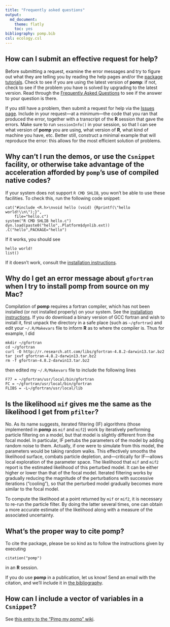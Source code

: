 ```yaml
---
title: "Frequently asked questions"
output:
  md_document:
    theme: flatly
    toc: yes
bibliography: pomp.bib
csl: ecology.csl
---
```


## How can I submit an effective request for help?

Before submitting a request, examine the error messages and try to figure out what they are telling you by reading the help pages and/or the [package tutorials](http://kingaa.github.io/pomp/vignettes).
Check to see if you are using the latest version of **pomp**: if not, check to see if the problem you have is solved by upgrading to the latest version.
Read through the [Frequently Asked Questions](FAQ) to see if the answer to your question is there.

If you still have a problem, then submit a request for help via the [Issues page](https://github.com/kingaa/pomp/issues).
Include in your request---at a minimum---the code that you ran that produced the error, together with a transcript of the **R** session that gave the errors.
Make sure to run `sessionInfo()` in your session, so that I can see what version of **pomp** you are using, what version of **R**, what kind of machine you have, etc.
Better still, construct a minimal example that will reproduce the error: this allows for the most efficient solution of problems.

## Why can't I run the demos, or use the `Csnippet` facility, or otherwise take advantage of the acceleration afforded by `pomp`'s use of compiled native codes?

If your system does not support `R CMD SHLIB`, you won't be able to use these facilities.  To check this, run the following code snippet:
```
cat("#include <R.h>\nvoid hello (void) {Rprintf(\"hello world!\\n\");}",
    file="hello.c")
system("R CMD SHLIB hello.c")
dyn.load(paste0("hello",.Platform$dynlib.ext))
.C("hello",PACKAGE="hello")
```
If it works, you should see
```
hello world!
list()
```
If it doesn't work, consult the [installation instructions](http://kingaa.github.io/pomp/install.html).

## Why do I get an error message about `gfortran` when I try to install **pomp** from source on my Mac?

Compilation of **pomp** requires a fortran compiler, which has not been installed (or not installed properly) on your system.
See the [installation instructions](http://kingaa.github.io/pomp/install.html).
If you do download a binary version of GCC fortran and wish to install it, first unpack the directory in a safe place (such as `~/gfortran`) and edit your `~/.R/Makevars` file to inform **R** as to where the compiler is.
Thus for example, I did
```
mkdir ~/gfortran
cd ~/gfortran
curl -O http://r.research.att.com/libs/gfortran-4.8.2-darwin13.tar.bz2
tar jxvf gfortran-4.8.2-darwin13.tar.bz2
rm -f gfortran-4.8.2-darwin13.tar.bz2
```
then edited my `~/.R/Makevars` file to include the following lines
```
F77 = ~/gfortran/usr/local/bin/gfortran
FC = ~/gfortran/usr/local/bin/gfortran
FLIBS = -L~/gfortran/usr/local/lib
```

## Is the likelihood `mif` gives me the same as the likelihood I get from `pfilter`?

No.  As its name suggests, iterated filtering (IF) algorithms (those implemented in **pomp** as `mif` and `mif2`) work by iteratively performing particle filtering on a model, but that model is slightly different from the focal model.
In particular, IF pertubs the parameters of the model by adding random noise to them.
Actually, if one were to simulate from this model, the parameters would be taking random walks.
This effectively smooths the likelihood surface, combats particle depletion, and---critically for IF---allows local exploration of the parameter space.
The likelihood that `mif` and `mif2` report is the estimated likelihood of this perturbed model.
It can be either higher or lower than that of the focal model.
Iterated filtering works by gradually reducing the magnitude of the perturbations with successive iterations ("cooling"), so that the perturbed model gradually becomes more similar to the focal model.

To compute the likelihood at a point returned by `mif` or `mif2`, it is necessary to re-run the particle filter.
By doing the latter several times, one can obtain a more accurate estimate of the likelihood along with a measure of the associated uncertainty.

## What's the proper way to cite **pomp**?

To cite the package, please be so kind as to follow the instructions given by executing 
```
citation("pomp")
```
in an **R** session.

If you do use **pomp** in a publication, let us know!
Send an email with the citation, and we'll include it in [the bibliography](http://kingaa.github.io/pomp/biblio.html).

## How can I include a vector of variables in a `Csnippet`?

See [this entry to the "Pimp my pomp" wiki](https://github.com/kingaa/pomp/wiki/pimp-my-pomp#how-can-i-include-a-vector-of-variables-in-a-csnippet).


